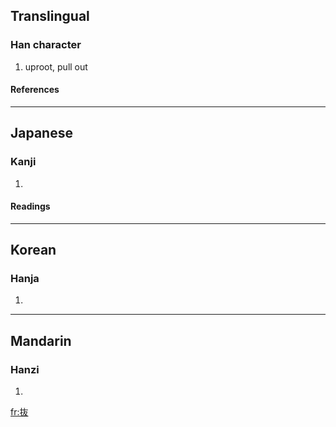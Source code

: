 {{see|拔}}

==Translingual==
===Han character===
{{Han char|rn=64|rad=手|as=04|sn=7|four=|canj=手大水 (QKE), X手大水 (XQKE)|ids=⿰[[扌]][[友]]}}
# uproot, pull out
====References====
{{Han ref|kx=0422.121|dkj=11901|dj=0770.080|hdz=31834.091|uh=629C|ud=25244}}
----

==Japanese==
===Kanji===
{{ja-kanji|grade=c|rs=手04}}
# {{defn|Japanese}} 
====Readings====
{{ja-readings|on=[[ばつ]] (batsu), [[はつ]] (hatsu)|kun=[[ぬく]] (nuku)}}
----
==Korean==
===Hanja===
{{ko-hanja|hangeul=[[발]], [[패]]|eumhun=|rv=bal, pae|mr=pal, p'ae|y=pal, phay}}
# {{defn|Korean}}
----
==Mandarin==
===Hanzi===
{{cmn-hanzi|pin=[[bá]] ([[ba2]])|wg=pa<sup>2</sup>}}
# {{defn|Mandarin}}

[[fr:抜]]